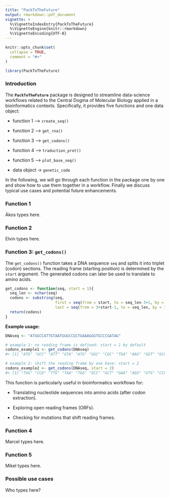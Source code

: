```yaml
---
title: "PackToTheFuture"
output: rmarkdown::pdf_document
vignette: >
  %\VignetteIndexEntry{PackToTheFuture}
  %\VignetteEngine{knitr::rmarkdown}
  %\VignetteEncoding{UTF-8}
---
```


```r
knitr::opts_chunk$set(
  collapse = TRUE,
  comment = "#>"
)
```

```r
library(PackToTheFuture)
```

### Introduction

The **`PackToTheFuture`** package is designed to streamline data-science workflows related to the Central Dogma of Molecular Biology applied in a bioinformatics contexts. Specifically, it provides five functions and one data object:

-   function 1 –\> `create_seq()`

-   function 2 –\> `get_rna()`

-   function 3 –\> `get_codons()`

-   function 4 –\> `traduction_prot()`

-   function 5 –\> `plot_base_seq()`

-   data object -\> `genetic_code`

In the following, we will go through each function in the package one by one and show how to use them together in a workflow. Finally we discuss typical use cases and potential future enhancements.

### Function 1

Ákos types here.

### Function 2

Elvin types here.

### Function 3: `get_codons()`

The `get_codons()` function takes a DNA sequence `seq` and splits it into triplet (codon) sections. The reading frame (starting position) is determined by the `start` argument. The generated codons can later be used to translate to amino acids.

```r
get_codons <- function(seq, start = 1){
  seq_len <- nchar(seq)
  codons <- substring(seq,
                      first = seq(from = start, to = seq_len-3+1, by = 3),
                      last = seq(from = 3+start-1, to = seq_len, by = 3))
  return(codons)
}
```

**Example usage:**

```r
DNAseq <- "ATGGCCATTGTAATGGGCCGCTGAAAGGGTGCCCGATAG" 

# example 1: no reading frame is defined: start = 1 by default
codons_example1 <- get_codons(DNAseq)
#> [1] "ATG" "GCC" "ATT" "GTA" "ATG" "GGC" "CGC" "TGA" "AAG" "GGT" "GCC" "CGA" "TAG"

# example 2: shift the reading frame by one base: start = 2
codons_example2 <- get_codons(DNAseq, start = 2)
#> [1] "TGG" "CCA" "TTG" "TAA" "TGG" "GCC" "GCT" "GAA" "AGG" "GTG" "CCC" "GAT"
```

This function is particularly useful in bioinformatics workflows for:

-   Translating nucleotide sequences into amino acids (after codon extraction).

-   Exploring open reading frames (ORFs).

-   Checking for mutations that shift reading frames.

### Function 4

Marcel types here.

### Function 5

Mikel types here.

### Possible use cases

Who types here?
